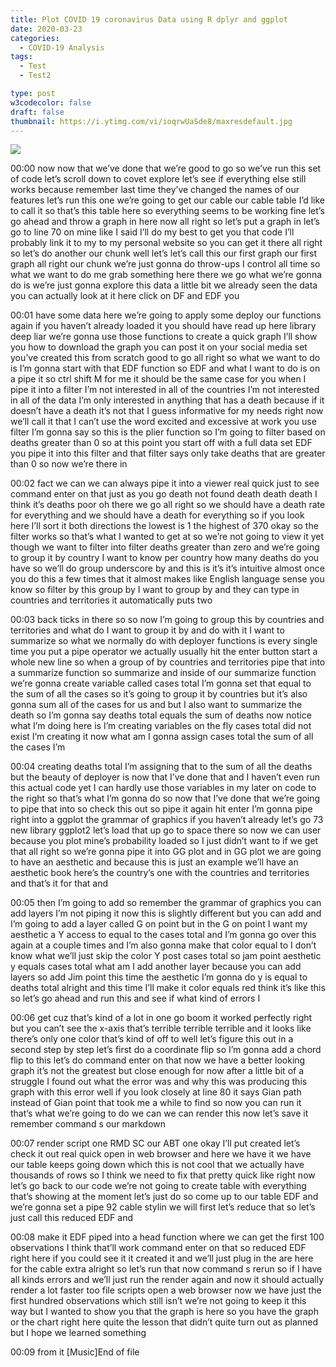 ```yaml
---
title: Plot COVID 19 coronavirus Data using R dplyr and ggplot
date: 2020-03-23
categories:
  - COVID-19 Analysis
tags:
  - Test
  - Test2

type: post
w3codecolor: false
draft: false
thumbnail: https://i.ytimg.com/vi/ioqrwUaSde8/maxresdefault.jpg
---
```


<a href="https://www.youtube.com/watch?v=ioqrwUaSde8">
<img src="https://i.ytimg.com/vi/ioqrwUaSde8/maxresdefault.jpg">
</a>









00:00
now now that we've done that we're good to go so we've run this set of code
let's scroll down to covet explore let's see if everything else still works
because remember last time they've changed the names of our features let's
run this one we're going to get our cable our cable table I'd like to call
it so that's this table here so everything seems to be working fine
let's go ahead and throw a graph in here now all right so let's put a graph in
let's go to line 70 on mine like I said I'll do my best to get you
that code I'll probably link it to my to my personal website so you can get it
there all right so let's do another our chunk well let's let's call this our
first graph our first graph all right our chunk we're just gonna do throw-ups
I control all time so what we want to do me grab something here there we go what
we're gonna do is we're just gonna explore this data a little bit we
already seen the data you can actually look at it here click on DF and EDF you

00:01
have some data here we're going to apply some deploy our functions again if you
haven't already loaded it you should have read up here library deep liar
we're gonna use those functions to create a quick graph I'll show you how
to download the graph you can post it on your social media set you've created
this from scratch good to go all right so what we want to do is I'm gonna start
with that EDF function so EDF and what I
want to do is on a pipe it so ctrl shift M for me it should be the same case for
you when I pipe it into a filter I'm not interested in all of the countries I'm
not interested in all of the data I'm only interested in anything that has a
death because if it doesn't have a death
it's not that I guess informative for my needs right now we'll call it that I
can't use the word excited and excessive at work you use filter I'm gonna say so
this is the plier function so I'm going to filter based on deaths greater than 0
so at this point you start off with a full data set
EDF you pipe it into this filter and that filter says only take deaths that
are greater than 0 so now we're there in

00:02
fact we can we can always pipe it into a viewer real quick just to see command
enter on that just as you go death not found death
death death I think it's deaths poor oh there we go all right so we should have
a death rate for everything and we should have a death for everything so if
you look here I'll sort it both directions the lowest is 1 the highest
of 370 okay so the filter works so that's what I wanted to get at so we're
not going to view it yet though we want to filter into filter deaths greater
than zero and we're going to group it by country I want to know per country how
many deaths do you have so we'll do group underscore by and this
is it's it's intuitive almost once you do this a few times that it almost makes
like English language sense you know so filter by this group by I want to group
by and they can type in countries and territories it automatically puts two

00:03
back ticks in there so so now I'm going to group this by countries and
territories and what do I want to group it by and do with it I want to summarize
so what we normally do with deployer functions is every single time you put a
pipe operator we actually usually hit the enter button start a whole new line
so when a group of by countries and territories pipe that into a summarize
function so summarize and inside of our summarize function we're gonna create
variable called cases total I'm gonna set that equal to the sum of all the
cases so it's going to group it by countries but it's also gonna sum all of
the cases for us and but I also want to summarize the death so I'm gonna say
deaths total equals the sum of deaths now notice what I'm doing here is I'm
creating variables on the fly cases total did not exist I'm creating
it now what am I gonna assign cases total the sum of all the cases I'm

00:04
creating deaths total I'm assigning that to the sum of all the deaths but the
beauty of deployer is now that I've done that and I haven't even run this actual
code yet I can hardly use those variables in my later on code to the
right so that's what I'm gonna do so now that I've done that we're going to pipe
that into so check this out so pipe it again hit enter
I'm gonna pipe right into a ggplot the grammar of graphics if you haven't
already let's go 73 new library ggplot2 let's
load that up go to space there so now we can user because you plot mine's
probability loaded so I just didn't want to if we get that all right so we're
gonna pipe it into GG plot and in GG plot we are going to have an aesthetic
and because this is just an example we'll have an aesthetic book here's the
country's one with the countries and territories and that's it for that and

00:05
then I'm going to add so remember the grammar of graphics you can add layers
I'm not piping it now this is slightly different but you can add and I'm going
to add a layer called G on point but in the G on point I want my aesthetic a Y
access to equal to the cases total and I'm gonna go over this again at a couple
times and I'm also gonna make that color equal to I don't know what we'll just
skip the color Y post cases total so jam point aesthetic y equals cases total
what am I add another layer because you can add layers so add Jim point this
time the aesthetic I'm gonna do y is equal to deaths total alright and this
time I'll make it color equals red think
it's like this so let's go ahead and run this and see if what kind of errors I

00:06
get cuz that's kind of a lot in one go boom it worked perfectly right but you
can't see the x-axis that's terrible terrible terrible and it looks like
there's only one color that's kind of off to well let's figure this out in a
second step by step let's first do a coordinate flip so I'm gonna add a chord
flip to this let's do command enter on that now we have a better looking graph
it's not the greatest but close enough for now after a little bit of a struggle
I found out what the error was and why this was producing this graph with this
error well if you look closely at line 80 it
says Gian path instead of Gian point that took me a while to find so now you
can run it that's what we're going to do
we can we can render this now let's save it remember command s our markdown

00:07
render script one RMD SC our ABT one okay I'll put created let's check it out
real quick open in web browser and here we have it we have our table keeps going
down which this is not cool that we actually have thousands of rows so I
think we need to fix that pretty quick like right now let's go back to our code
we're not going to create table with everything that's showing at the moment
let's just do so come up to our table EDF and we're gonna set a pipe 92 cable
stylin we will first let's reduce that so let's just call this reduced EDF and

00:08
make it EDF piped into a head function where we
can get the first 100 observations I think that'll work
command enter on that so reduced EDF right here if you could see it it
created it and we'll just plug in the are here for the cable extra alright so
let's run that now command s rerun so if I have all kinds errors and we'll just
run the render again and now it should actually render a lot faster too
file scripts open a web browser now we have just the first hundred observations
which still isn't we're not going to keep it this way but I wanted to show
you that the graph is here so you have the graph or the chart right here quite
the lesson that didn't quite turn out as planned but I hope we learned something

00:09
from it [Music]End of file

